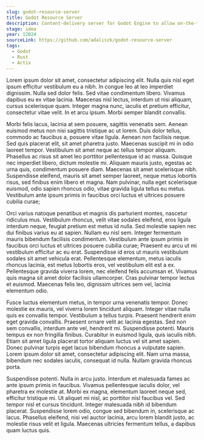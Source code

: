 ```yaml
---
slug: godot-resource-server
title: Godot Resource Server
description: Content-delivery server for Godot Engine to allow on-the-fly streaming of assets, game logic, or level data.
stage: idea
year: 12024
sourceLink: https://github.com/adaliszk/godot-resource-server
tags:
  - Godot
  - Rust
  - Actix
---
```



Lorem ipsum dolor sit amet, consectetur adipiscing elit. Nulla quis nisl eget ipsum efficitur vestibulum eu a nibh. In congue leo at leo imperdiet dignissim. Nulla sed dolor felis. Sed vitae condimentum libero. Vivamus dapibus eu ex vitae lacinia. Maecenas nisl lectus, interdum ut nisi aliquam, cursus scelerisque quam. Integer magna nunc, iaculis et pretium efficitur, consectetur vitae velit. In et arcu ipsum. Morbi semper blandit convallis.

Morbi felis lacus, lacinia at sem posuere, sagittis venenatis sem. Aenean euismod metus non nisi sagittis tristique ac ut lorem. Duis dolor tellus, commodo ac faucibus a, posuere vitae ligula. Aenean non facilisis neque. Sed quis placerat elit, sit amet pharetra justo. Maecenas suscipit mi in odio laoreet tempor. Vestibulum sit amet neque ac tellus tempor aliquam. Phasellus ac risus sit amet leo porttitor pellentesque id ac massa. Quisque nec imperdiet libero, dictum molestie mi. Aliquam mauris justo, egestas ac urna quis, condimentum posuere diam. Maecenas sit amet scelerisque nibh. Suspendisse eleifend, mauris sit amet semper laoreet, neque metus lobortis risus, sed finibus enim libero et magna. Nam pulvinar, nulla eget scelerisque euismod, odio sapien rhoncus odio, vitae gravida ligula tellus eu metus. Vestibulum ante ipsum primis in faucibus orci luctus et ultrices posuere cubilia curae;

Orci varius natoque penatibus et magnis dis parturient montes, nascetur ridiculus mus. Vestibulum rhoncus, velit vitae sodales eleifend, eros ligula interdum neque, feugiat pretium est metus id nulla. Sed molestie sapien nec dui finibus varius eu at sapien. Nullam eu nisl sem. Integer fermentum mauris bibendum facilisis condimentum. Vestibulum ante ipsum primis in faucibus orci luctus et ultrices posuere cubilia curae; Praesent eu arcu ut mi vestibulum efficitur ac eu erat. Suspendisse id eros ut mauris vestibulum sodales sit amet vehicula erat. Pellentesque elementum, metus iaculis rhoncus lacinia, est metus lobortis eros, vel vestibulum elit est a ex. Pellentesque gravida viverra lorem, nec eleifend felis accumsan et. Vivamus quis magna sit amet dolor facilisis ullamcorper. Cras pulvinar tempor lectus et euismod. Maecenas felis leo, dignissim ultrices sem vel, lacinia elementum odio.

Fusce luctus elementum metus, in tempor urna venenatis tempor. Donec molestie ex mauris, vel viverra lorem tincidunt aliquam. Integer vitae nulla quis ex convallis tempor. Vestibulum a tellus turpis. Praesent hendrerit enim eget gravida convallis. Praesent ornare velit ac lacinia egestas. Sed non sem convallis, interdum ante vel, hendrerit mi. Suspendisse potenti. Mauris tempus ex non fringilla finibus. Curabitur in euismod ligula, quis iaculis nibh. Etiam sit amet ligula placerat tortor aliquam luctus vel sit amet sapien. Donec pulvinar turpis eget lacus bibendum rhoncus a vulputate sapien. Lorem ipsum dolor sit amet, consectetur adipiscing elit. Nam urna massa, bibendum nec sodales iaculis, consequat id nulla. Nullam gravida rhoncus porta.

Suspendisse potenti. Nulla in arcu justo. Interdum et malesuada fames ac ante ipsum primis in faucibus. Vivamus pellentesque iaculis dolor, vel pharetra ex molestie at. Morbi ex magna, elementum laoreet neque sed, efficitur tristique mi. Ut aliquet mi nisl, ac porttitor nisl faucibus vel. Sed tempor nisl et cursus tincidunt. Integer malesuada nibh id bibendum placerat. Suspendisse lorem odio, congue sed bibendum in, scelerisque ac lacus. Phasellus eleifend, nisi vel auctor lacinia, arcu lorem blandit justo, ac molestie risus velit et ligula. Maecenas ultricies fermentum tellus, a dapibus quam luctus quis.
